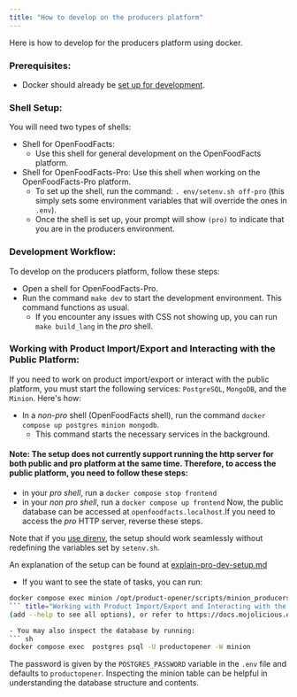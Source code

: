 ```yaml
---
title: "How to develop on the producers platform"
---
```


Here is how to develop for the producers platform using docker.

### Prerequisites:

- Docker should already be [set up for development](how-to-quick-start-guide.md).

### Shell Setup:
You will need two types of shells:
- Shell for OpenFoodFacts:
  - Use this shell for general development on the OpenFoodFacts platform.
- Shell for OpenFoodFacts-Pro: Use this shell when working on the OpenFoodFacts-Pro platform.
  - To set up the shell, run the command: `. env/setenv.sh off-pro` (this simply sets some environment variables that will override the ones in `.env`).
  - Once the shell is set up, your prompt will show `(pro)` to indicate that you are in the producers environment.

### Development Workflow:
To develop on the producers platform, follow these steps:

- Open a shell for OpenFoodFacts-Pro.
- Run the command `make dev` to start the development environment. This command functions as usual.
  - If you encounter any issues with CSS not showing up, you can run `make build_lang` in the *pro* shell.

### Working with Product Import/Export and Interacting with the Public Platform:
If you need to work on product import/export or interact with the public platform, you must start the following services: `PostgreSQL`, `MongoDB`, and the `Minion`. Here's how:

- In a *non-pro* shell (OpenFoodFacts shell), run the command `docker compose up postgres minion mongodb`.
  - This command starts the necessary services in the background.

#### Note: The setup does not currently support running the http server for both public and pro platform at the same time. Therefore, to access the public platform, you need to follow these steps:

- in your *pro shell*, run a `docker compose stop frontend`
- in your *non pro shell*, run a `docker compose up frontend`
Now, the public database can be accessed at `openfoodfacts.localhost`.If you need to access the *pro* HTTP server, reverse these steps.

Note that if you [use direnv](how-to-use-direnv.md), the setup should work seamlessly without redefining the variables set by `setenv.sh`.

An explanation of the setup can be found at [explain-pro-dev-setup.md](explain-pro-dev-setup.md)

- If you want to see the state of tasks, you can run:

``` sh
docker compose exec minion /opt/product-opener/scripts/minion_producers.pl  minion job
``` title="Working with Product Import/Export and Interacting with the Public Platform:"
(add --help to see all options), or refer to https://docs.mojolicious.org/Minion/Command/minion/job

- You may also inspect the database by running:
``` sh
docker compose exec  postgres psql -U productopener -W minion
```
The password is given by the `POSTGRES_PASSWORD` variable in the `.env` file and defaults to `productopener`. 
Inspecting the minion table can be helpful in understanding the database structure and contents.
